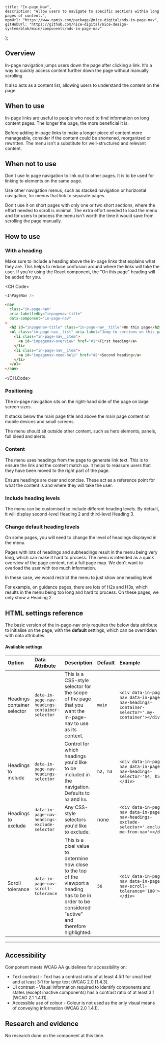 
	title: "In-page Nav",
	description: "Allow users to navigate to specific sections within long pages of content.",
	npmUrl: "https://www.npmjs.com/package/@nice-digital/nds-in-page-nav",
	gitHubUrl: "https://github.com/nice-digital/nice-design-system/blob/main/components/nds-in-page-nav"
};

<Screenshot image="in-page-nav-1.png" alt="Screenshot of the in-page nav component" />

## Overview

In-page navigation jumps users down the page after clicking a link. It's a way to quickly access content further down the page without manually scrolling.

It also acts as a content list, allowing users to understand the content on the page.

## When to use

In-page links are useful to people who need to find information on long content pages. The longer the page, the more beneficial it is.

Before adding in-page links to make a longer piece of content more manageable, consider if the content could be shortened, reorganized or rewritten. The menu isn't a substitute for well-structured and relevant content.

## When not to use

Don't use In page navigation to link out to other pages. It is to be used for linking to elements on the same page.

Use other navigation menus, such as stacked navigation or horizontal navigation, for menus that link to separate pages.

Don't use it on short pages with only one or two short sections, where the effort needed to scroll is minimal. The extra effort needed to load the menu and for users to process the menu isn't worth the time it would save from scrolling the page manually.

## How to use

### With a heading

Make sure to include a heading above the in-page links that explains what they are. This helps to reduce confusion around where the links will take the user.
If you're using the React component, the "On this page" heading will be added for you.

<Screenshot image="in-page-nav-1.png" alt="Screenshot of the in-page nav component" caption="The 'On this page' heading makes it clear that the links will take users to a section on the page, not to a different page." />

<CH.Code>
```js React
<InPageNav />
```
```html HTML
<nav
  class="in-page-nav"
  aria-labelledby="inpagenav-title"
  data-component="in-page-nav"
>
  <h2 id="inpagenav-title" class="in-page-nav__title">On this page</h2>
  <ol class="in-page-nav__list" aria-label="Jump to sections on this page">
    <li class="in-page-nav__item">
      <a id="inpagenav-overview" href="#1">First heading</a>
    </li>
    <li class="in-page-nav__item">
      <a id="inpagenav-need-help" href="#2">Second heading</a>
    </li>
  </ol>
</nav>
```
</CH.Code>

### Positioning

The in-page navigation sits on the right-hand side of the page on large screen sizes.

It stacks below the main page title and above the main page content on mobile devices and small screens.

The menu should sit outside other content, such as hero elements, panels, full bleed and alerts.

### Content

The menu uses headings from the page to generate link text. This is to ensure the link and the content match up. It helps to reassure users that they have been moved to the right part of the page.

Ensure headings are clear and concise. These act as a reference point for what the content is and where they will take the user.

### Include heading levels

The menu can be customised to include different heading levels. By default, it will display second-level Heading 2 and third-level Heading 3.

### Change default heading levels

On some pages, you will need to change the level of headings displayed in the menu.

Pages with lots of headings and subheadings result in the menu being very long, which can make it hard to process. The menu is intended as a quick overview of the page content, not a full page map. We don't want to overload the user with too much information.

In these case, we would restrict the menu to just show one heading level.

<Screenshot image="in-page-nav-2.png" alt="Screenshot of the in-page nav component, showing only one heading level" />

For example, on guidance pages, there are lots of H2s and H3s, which results in the menu being too long and hard to process. On these pages, we only show a Heading 2.

## HTML settings reference

The basic version of the in-page-nav only requires the below data attribute to initialise on the page, with the **default** settings, which can be overridden with data attributes.

#### Available settings

| Option | Data Attribute | Description | Default | Example |
| :-- | :-- | :-- | :-- | :-- |
| Headings container selector| `data-in-page-nav-headings-container-selector` | This is a CSS-style selector for the scope of the page that you want the in-page-nav to use as its context.| `main`| `<div data-in-page-nav data-in-page-nav-headings-container-selector='.my-container'></div>`|
| Headings to include| `data-in-page-nav-headings-selector` | Control for which headings you'd like to be included in the navigation. Defaults to `h2` and `h3`. | `h2, h3` | `<div data-in-page-nav data-in-page-nav-headings-selector='h4, h5'></div>`|
| Headings to exclude| `data-in-page-nav-headings-exclude-selector` | Any CSS-style selectors you'd like to exclude. | none | `<div data-in-page-nav data-in-page-nav-headings-exclude-selector='.exclude-me-from-nav'></div>`|
| Scroll tolerance| `data-in-page-nav-scroll-tolerance` | This is a pixel value to determine how close to the top of the viewport a heading has to be in order to be considered "active" and therefore highlighted. | `50` | `<div data-in-page-nav data-in-page-nav-scroll-tolerance='100'></div>`|
-----------



## Accessibility

Component meets WCAG AA guidelines for accessibility on:

- Text contrast - Text has a contrast ratio of at least 4.5:1 for small text and at least 3:1 for large text (WCAG 2.0 )1.4.3).
- UI contrast - Visual information required to identify components and states (except inactive components) has a contrast ratio of at least 3:1 (WCAG 2.1 1.4.11).
- Accessible use of colour - Colour is not used as the only visual means of conveying information (WCAG 2.0 1.4.1).

## Research and evidence

No research done on the component at this time.


